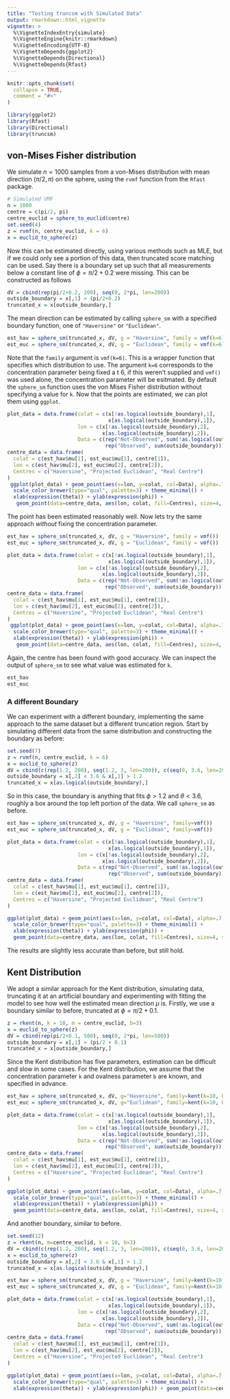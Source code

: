 ```yaml
---
title: "Testing truncsm with Simulated Data"
output: rmarkdown::html_vignette
vignette: >
  %\VignetteIndexEntry{simulate}
  %\VignetteEngine{knitr::rmarkdown}
  %\VignetteEncoding{UTF-8}
  %\VignetteDepends{ggplot2}
  %\VignetteDepends{Directional}
  %\VignetteDepends{Rfast}
---
```


```r
knitr::opts_chunk$set(
  collapse = TRUE,
  comment = "#>"
)
```

```r
library(ggplot2)
library(Rfast)
library(Directional)
library(truncsm)
```

## von-Mises Fisher distribution

We simulate $n=1000$ samples from a von-Mises distribution with mean direction $(\pi/2, \pi)$ on the sphere, using the `rvmf` function from the `Rfast` package.
```r
# Simulated VMF
n = 1000              
centre = c(pi/2, pi) 
centre_euclid = sphere_to_euclid(centre)   
set.seed(4)
z = rvmf(n, centre_euclid, k = 6)
x = euclid_to_sphere(z)
```
Now this can be estimated directly, using various methods such as MLE, but if we could only see a portion of this data, then truncated score matching can be used. Say there is a boundary set up such that all measurements below a constant line of $\phi = \pi/2 + 0.2$ were missing. This can be constructed as follows
```r
dV = cbind(rep(pi/2+0.2, 200), seq(0, 2*pi, len=200))
outside_boundary = x[,1] > (pi/2+0.2)
truncated_x = x[outside_boundary,]
```

The mean direction can be estimated by calling `sphere_sm` with a specified boundary function, one of `"Haversine"` or `"Euclidean"`. 

```r
est_hav = sphere_sm(truncated_x, dV, g = "Haversine", family = vmf(k=6))
est_euc = sphere_sm(truncated_x, dV, g = "Euclidean", family = vmf(k=6))
```

Note that the `family` argument is `vmf(k=6)`. This is a wrapper function that specifies which distribution to use. The argument `k=6` corresponds to the concentration parameter being fixed a t 6, if this weren't supplied and `vmf()` was used alone, the concentration parameter will be esitmated. By default the `sphere_sm` function uses the von Mises Fisher distribution without specifying a value for `k`. Now that the points are estimated, we can plot them using `ggplot`.

```r
plot_data = data.frame(colat = c(x[!as.logical(outside_boundary),1],
                                 x[as.logical(outside_boundary),1]),
                       lon = c(x[!as.logical(outside_boundary),2],
                               x[as.logical(outside_boundary),2]),
                       Data = c(rep("Not-Observed", sum(!as.logical(outside_boundary))),
                                rep("Observed", sum(outside_boundary))))
centre_data = data.frame(
  colat = c(est_hav$mu[1], est_euc$mu[1], centre[1]),
  lon = c(est_hav$mu[2], est_euc$mu[2], centre[2]),
  Centres = c("Haversine", "Projected Euclidean", "Real Centre")
)
 ggplot(plot_data) + geom_point(aes(x=lon, y=colat, col=Data), alpha=.7, size=2) +
  scale_color_brewer(type="qual", palette=3) + theme_minimal() +
  xlab(expression(theta)) + ylab(expression(phi)) +
   geom_point(data=centre_data, aes(lon, colat, fill=Centres), size=4, shape = "diamond filled")
```
The point has been estimated reasonably well. Now lets try the same approach *without* fixing the concentration parameter.
```r
est_hav = sphere_sm(truncated_x, dV, g = "Haversine", family = vmf())
est_euc = sphere_sm(truncated_x, dV, g = "Euclidean", family = vmf())
```
```r
plot_data = data.frame(colat = c(x[!as.logical(outside_boundary),1],
                                 x[as.logical(outside_boundary),1]),
                       lon = c(x[!as.logical(outside_boundary),2],
                               x[as.logical(outside_boundary),2]),
                       Data = c(rep("Not-Observed", sum(!as.logical(outside_boundary))),
                                rep("Observed", sum(outside_boundary))))
centre_data = data.frame(
  colat = c(est_hav$mu[1], est_euc$mu[1], centre[1]),
  lon = c(est_hav$mu[2], est_euc$mu[2], centre[2]),
  Centres = c("Haversine", "Projected Euclidean", "Real Centre")
)
 ggplot(plot_data) + geom_point(aes(x=lon, y=colat, col=Data), alpha=.7, size=2) +
  scale_color_brewer(type="qual", palette=3) + theme_minimal() +
  xlab(expression(theta)) + ylab(expression(phi)) +
   geom_point(data=centre_data, aes(lon, colat, fill=Centres), size=4, shape = "diamond filled")
```
Again, the centre has been found with good accuracy. We can inspect the output of `sphere_sm` to see what value was estimated for `k`.
```r
est_hav
est_euc
```

### A different Boundary

We can experiment with a different boundary, implementing the same approach to the same dataset but a different truncation region. Start by simulating different data from the same distribution and constructing the boundary as before:
```r
set.seed(7)
z = rvmf(n, centre_euclid, k = 6)
x = euclid_to_sphere(z)
dV = cbind(c(rep(1.2, 200), seq(1.2, 3, len=200)), c(seq(0, 3.6, len=200), rep(3.6, len=200)))
outside_boundary = x[,2] < 3.6 & x[,1] > 1.2
truncated_x = x[as.logical(outside_boundary),]
```
So in this case, the boundary is anything that fits $\phi > 1.2$ and $\theta < 3.6$, roughly a box around the top left portion of the data. We call `sphere_sm` as before.
```r
est_hav = sphere_sm(truncated_x, dV, g = "Haversine", family=vmf())
est_euc = sphere_sm(truncated_x, dV, g = "Euclidean", family=vmf())
```
```r
plot_data = data.frame(colat = c(x[!as.logical(outside_boundary),1],
                                 x[as.logical(outside_boundary),1]),
                       lon = c(x[!as.logical(outside_boundary),2],
                               x[as.logical(outside_boundary),2]),
                       Data = c(rep("Not-Observed", sum(!as.logical(outside_boundary))), 
                                 rep("Observed", sum(outside_boundary))))
centre_data = data.frame(
  colat = c(est_hav$mu[1], est_euc$mu[1], centre[1]),
  lon = c(est_hav$mu[2], est_euc$mu[2], centre[2]),
  Centres = c("Haversine", "Projected Euclidean", "Real Centre")
)

ggplot(plot_data) + geom_point(aes(x=lon, y=colat, col=Data), alpha=.7, size=2) +
  scale_color_brewer(type="qual", palette=3) + theme_minimal() +
  xlab(expression(theta)) + ylab(expression(phi)) +
  geom_point(data=centre_data, aes(lon, colat, fill=Centres), size=4, shape = "diamond filled")
```
The results are slightly less accurate than before, but still hold.


## Kent Distribution

We adopt a similar approach for the Kent distribution, simulating data, truncating it at an artificial boundary and experimenting with fitting the model to see how well the estimated mean direction $\mu$ is. Firstly, we use a boundary similar to before, truncated at $\phi = \pi/2+0.1$.

```r
z = rkent(n, k = 10, m = centre_euclid, b=3)
x = euclid_to_sphere(z)
dV = cbind(rep(pi/2+0.1, 500), seq(0, 2*pi, len=500))
outside_boundary = x[,1] > (pi/2 + 0.1)
truncated_x = x[outside_boundary,]
```
Since the Kent distribution has five parameters, estimation can be difficult and slow in some cases. For the Kent distribution, we assume that the concentration parameter `k` and ovalness parameter `b` are known, and specified in advance.
```r
est_hav = sphere_sm(truncated_x, dV, g="Haversine", family=kent(k=10, b=3))
est_euc = sphere_sm(truncated_x, dV, g="Euclidean", family=kent(k=10, b=3))
```
```r
plot_data = data.frame(colat = c(x[!as.logical(outside_boundary),1],
                                 x[as.logical(outside_boundary),1]),
                       lon = c(x[!as.logical(outside_boundary),2],
                               x[as.logical(outside_boundary),2]),
                       Data = c(rep("Not-Observed", sum(!as.logical(outside_boundary))), 
                                rep("Observed", sum(outside_boundary))))
centre_data = data.frame(
  colat = c(est_hav$mu[1], est_euc$mu[1], centre[1]),
  lon = c(est_hav$mu[2], est_euc$mu[2], centre[2]),
  Centres = c("Haversine", "Projected Euclidean", "Real Centre")
)

ggplot(plot_data) + geom_point(aes(x=lon, y=colat, col=Data), alpha=.7, size=2) +
  scale_color_brewer(type="qual", palette=3) + theme_minimal() +
  xlab(expression(theta)) + ylab(expression(phi)) + 
  geom_point(data=centre_data, aes(lon, colat, fill=Centres), size=4, shape = "diamond filled") 
```

And another boundary, similar to before.
```r
set.seed(12)
z = rkent(n, m=centre_euclid, k = 10, b=3)
dV = cbind(c(rep(1.2, 200), seq(1.2, 3, len=200)), c(seq(0, 3.6, len=200), rep(3.6, len=200)))
x = euclid_to_sphere(z)
outside_boundary = x[,2] < 3.6 & x[,1] > 1.2
truncated_x = x[as.logical(outside_boundary),]

est_hav = sphere_sm(truncated_x, dV, g = "Haversine", family=kent(k=10, b=3))
est_euc = sphere_sm(truncated_x, dV, g = "Euclidean", family=kent(k=10, b=3))
```

```r
plot_data = data.frame(colat = c(x[!as.logical(outside_boundary),1],
                                 x[as.logical(outside_boundary),1]),
                       lon = c(x[!as.logical(outside_boundary),2],
                               x[as.logical(outside_boundary),2]),
                       Data = c(rep("Not-Observed", sum(!as.logical(outside_boundary))), 
                                rep("Observed", sum(outside_boundary))))
centre_data = data.frame(
  colat = c(est_hav$mu[1], est_euc$mu[1], centre[1]),
  lon = c(est_hav$mu[2], est_euc$mu[2], centre[2]),
  Centres = c("Haversine", "Projected Euclidean", "Real Centre")
)

ggplot(plot_data) + geom_point(aes(x=lon, y=colat, col=Data), alpha=.7, size=2) +
  scale_color_brewer(type="qual", palette=3) + theme_minimal() +
  xlab(expression(theta)) + ylab(expression(phi)) + geom_point(data=centre_data, aes(lon, colat, fill=Centres), size=4, shape = "diamond filled") 

```







